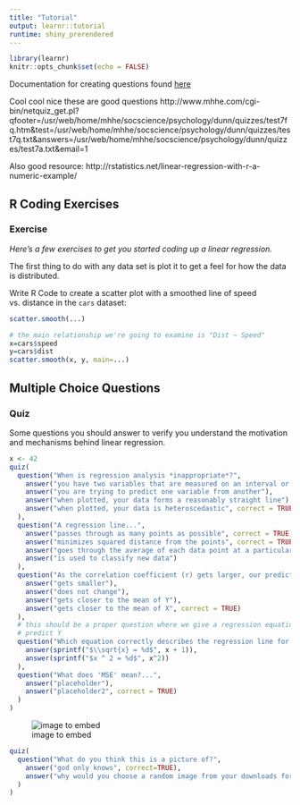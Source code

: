 ```yaml
---
title: "Tutorial"
output: learnr::tutorial
runtime: shiny_prerendered
---
```


```r
library(learnr)
knitr::opts_chunk$set(echo = FALSE)
```


Documentation for creating questions found [here](https://rstudio.github.io/learnr/questions.html)

Cool cool nice these are good questions
http://www.mhhe.com/cgi-bin/netquiz_get.pl?qfooter=/usr/web/home/mhhe/socscience/psychology/dunn/quizzes/test7fq.htm&test=/usr/web/home/mhhe/socscience/psychology/dunn/quizzes/test7q.txt&answers=/usr/web/home/mhhe/socscience/psychology/dunn/quizzes/test7a.txt&email=1


Also good resource: 
http://rstatistics.net/linear-regression-with-r-a-numeric-example/

## R Coding Exercises

### Exercise 

*Here's a few exercises to get you started coding up a linear regression.*

The first thing to do with any data set is plot it to get a feel for how the 
data is distributed. 

Write R Code to create a scatter plot with a smoothed line of speed vs. distance in the `cars` dataset:

```r
scatter.smooth(...)
```

```r
# the main relationship we're going to examine is "Dist ~ Speed"
x=cars$speed
y=cars$dist
scatter.smooth(x, y, main=...)
```



## Multiple Choice Questions

### Quiz

Some questions you should answer to verify you understand the motivation and mechanisms behind linear regression.

```r
x <- 42
quiz(
  question("When is regression analysis *inappropriate*?",
    answer("you have two variables that are measured on an interval or ratio scale"),
    answer("you are trying to predict one variable from another"),
    answer("when plotted, your data forms a reasonably straight line"),
    answer("when plotted, your data is heteroscedastic", correct = TRUE)
  ),
  question("A regression line...",
    answer("passes through as many points as possible", correct = TRUE),
    answer("minimizes squared distance from the points", correct = TRUE),
    answer("goes through the average of each data point at a particular x value"),
    answer("is used to classify new data")
  ),
  question("As the correlation coefficient (r) gets larger, our prediction for Y (the dependent variable)...",
    answer("gets smaller"),
    answer("does not change"),
    answer("gets closer to the mean of Y"),
    answer("gets closer to the mean of X", correct = TRUE)
  ),
  # this should be a proper question where we give a regression equation and ask them to 
  # predict Y
  question("Which equation correctly describes the regression line for Y in relation to X?",
    answer(sprintf("$\\sqrt{x} = %d$", x + 1)),
    answer(sprintf("$x ^ 2 = %d$", x^2))
  ),
  question("What does 'MSE' mean?...",
    answer("placeholder"),
    answer("placeholder2", correct = TRUE)
  )
)
```

![image to embed](images/img_0214.png)

```r
quiz(
  question("What do you think this is a picture of?",
    answer("god only knows", correct=TRUE),
    answer("why would you choose a random image from your downloads for this?")
  )
)

```
